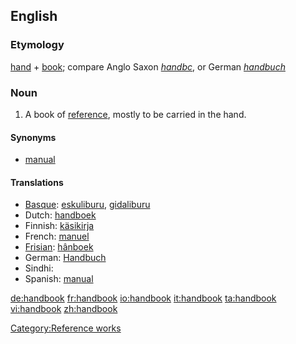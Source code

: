 ==English==

===Etymology===
[[hand]] + [[book]]; compare Anglo Saxon ''[[handbc]]'', or German ''[[handbuch]]''

===Noun===
{{wikipedia}}
{{en-noun}}

# A book of [[reference]], mostly to be carried in the hand.

====Synonyms====
* [[manual]]

====Translations====
{{top}}
*[[Basque]]: [[eskuliburu]], [[gidaliburu]]
*Dutch: [[handboek]] {{n}}
*Finnish: [[käsikirja]]
*French: [[manuel]] {{m}}
*[[Frisian]]: [[hânboek]] {{n}}
*German: [[Handbuch]] {{n}}
*Sindhi: {{SDchar|دستينامو}} {{m}}
*Spanish: [[manual]] {{m}}
{{bottom}}

[[Category:Reference works]]

[[de:handbook]]
[[fr:handbook]]
[[io:handbook]]
[[it:handbook]]
[[ta:handbook]]
[[vi:handbook]]
[[zh:handbook]]